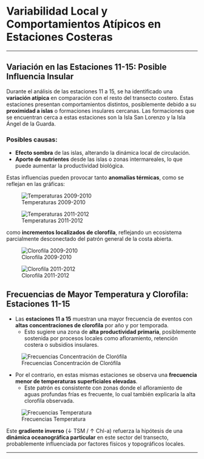 # Variabilidad Local y Comportamientos Atípicos en Estaciones Costeras

---

## Variación en las Estaciones 11-15: Posible Influencia Insular

Durante el análisis de las estaciones 11 a 15, se ha identificado una **variación atípica** en comparación con el resto del transecto costero. Estas estaciones presentan comportamientos distintos, posiblemente debido a su **proximidad a islas** o formaciones insulares cercanas. Las formaciones que se encuentran cerca a estas estaciones son la Isla San Lorenzo y la Isla Ángel de la Guarda.

### Posibles causas:
- **Efecto sombra** de las islas, alterando la dinámica local de circulación.
- **Aporte de nutrientes** desde las islas o zonas intermareales, lo que puede aumentar la productividad biológica.

Estas influencias pueden provocar tanto **anomalías térmicas**, como se reflejan en las gráficas:

![Temperaturas 2009-2010](img/plots/tsm_1.png)

![Temperaturas 2011-2012](img/plots/tsm_1.png)

como **incrementos localizados de clorofila**, reflejando un ecosistema parcialmente desconectado del patrón general de la costa abierta.


![Clorofila 2009-2010](img/plots/chla_1.png)

![Clorofila  2011-2012](img/plots/chla_2.png)


##  Frecuencias de Mayor Temperatura y Clorofila: Estaciones 11-15

- Las **estaciones 11 a 15** muestran una mayor frecuencia de eventos con **altas concentraciones de clorofila** por año y por temporada.
  - Esto sugiere una zona de **alta productividad primaria**, posiblemente sostenida por procesos locales como afloramiento, retención costera o subsidios insulares.

![Frecuencias Concentración de Clorófila](img/plots/freq_chla.png)

- Por el contrario, en estas mismas estaciones se observa una **frecuencia menor de temperaturas superficiales elevadas**.
  - Este patrón es consistente con zonas donde el afloramiento de aguas profundas frías es frecuente, lo cual también explicaría la alta clorofila observada.

![Frecuencias Temperatura](img/plots/freq_tsm.png)


Este **gradiente inverso** (↓ TSM / ↑ Chl-a) refuerza la hipótesis de una **dinámica oceanográfica particular** en este sector del transecto, probablemente influenciada por factores físicos y topográficos locales.

---




